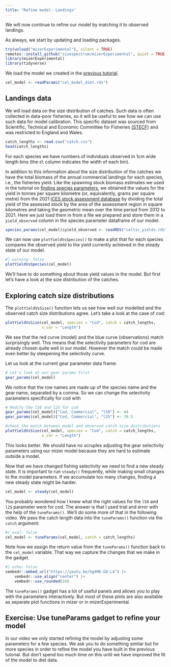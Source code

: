 ```yaml
---
title: "Refine model: Landings"
---
```


We will now continue to refine our model by matching it to observed landings.

As always, we start by updating and loading packages.

```r
try(unload("mizerExperimental"), silent = TRUE)
remotes::install_github("sizespectrum/mizerExperimental", quiet = TRUE)
library(mizerExperimental)
library(tidyverse)
```

We load the model we created in the [previous tutorial](refine-diet.qmd).

```r
cel_model <- readParams("cel_model_diet.rds")
```


## Landings data

We will load data on the size distribution of catches. Such data is often collected in data-poor fisheries, so it will be useful to see how we can use such data for model calibration. This specific dataset was sourced from Scientific, Technical and Economic Committee for Fisheries [(STECF)](https://stecf.jrc.ec.europa.eu/dd/fdi) and was restricted to England and Wales.

```r
catch_lengths <- read.csv("catch.csv")
head(catch_lengths)
```

For each species we have numbers of individuals observed in 1cm wide length bins (the `dl` column indicates the width of each bin).

In addition to this information about the size distribution of the catches we have the total biomass of the annual commercial landings for each species, i.e., the fisheries yield. Like the spawning stock biomass estimates we used in the tutorial on [finding species parameters](find-species-parameters.qmd), we obtained the values for the yield in tonnes per square kilometre (or, equivalently, grams per square metre) from the 2021 [ICES stock assessment database](https://stecf.jrc.ec.europa.eu/dd/fdi) by dividing the total yield of the assessed stock by the area of the assessment region in square kilometres and taking the geometric mean over the time period from 2012 to 2021. Here we just load them in from a file we prepared and store them in a `yield_observed` column in the species parameter dataframe of our model:

```r
species_params(cel_model)$yield_observed <- readRDS("celtic_yields.rds")
```

We can now use `plotYieldVsSpecies()` to make a plot that for each species compares the observed yield to the yield currently achieved in the steady state of our model.

```r
#| warning: false
plotYieldVsSpecies(cel_model)
```

We'll have to do something about those yield values in the model. But first let's have a look at the size distribution of the catches.

## Exploring catch size distributions

The `plotYieldVsSize()` function lets us see how well our modelled and the observed catch size distributions agree. Let's take a look at the case of cod:

```r
plotYieldVsSize(cel_model, species = "Cod", catch = catch_lengths, 
                x_var = "Length")
```

We see that the red curve (model) and the blue curve (observations) match surprisingly well. This means that the selectivity parameters for cod are already chosen quite well in our model. However the match could be made even better by steepening the selectivity curve.

Let us look at the current gear parameter data frame:

```r
# Let's look at our gear params first 
gear_params(cel_model)
```

We notice that the row names are made up of the species name and the gear name, separated by a comma. So we can change the selectivity parameters specifically for cod with

```r
# Modify the l50 and l25 for cod
gear_params(cel_model)["Cod, Commercial", "l50"] <- 44
gear_params(cel_model)["Cod, Commercial", "l25"] <- 39.5

#check the match between model and observed catch size distributions
plotYieldVsSize(cel_model, species = "Cod", catch = catch_lengths, 
                x_var = "Length")
```

This looks better. We should have no scruples adjusting the gear selectivity parameters using our mizer model because they are hard to estimate outside a model.

Now that we have changed fishing selectivity we need to find a new steady state. It is important to run `steady()` frequently, while making small changes to the model parameters. If we accumulate too many changes, finding a new steady state might be harder.

```r
cel_model <- steady(cel_model)
```

You probably wondered how I knew what the right values for the `l50` and `l25` parameter were for cod. The answer is that I used trial and error with the help of the `tuneParams()`. We'll do some more of that in the following video. We pass the catch length data into the `tuneParams()` function via the `catch` argument:

```r
#| eval: false
cel_model <- tuneParams(cel_model, catch = catch_lengths)
```

Note how we assign the return value from the `tuneParams()` function back to the `cel_model` variable. That way we capture the changes that we make in the gadget.

```r
#| echo: false
vembedr::embed_url("https://youtu.be/hg4M6-G0-L4") |>
    vembedr::use_align("center") |>
    vembedr::use_rounded(10)
```

The `tuneParams()` gadget has a lot of useful panels and allows you to play with the parameters interactively. But most of these plots are also available as separate plot functions in mizer or in mizerExperimental.

## Exercise: Use tuneParams gadget to refine your model

In our video we only started refining the model by adjusting some parameters for a few species. We ask you to do something similar but for more species in order to refine the model you have built in the previous tutorial. But don't spend too much time on this until we have improved the fit of the model to diet data.
